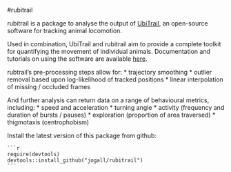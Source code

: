 #rubitrail

rubitrail is a package to analyse the output of [UbiTrail](http://ubitrail.sourceforge.net/), an open-source software for tracking animal locomotion.

Used in combination, UbiTrail and rubitrail aim to provide a complete toolkit for quantifying the movement of individual animals. Documentation and tutorials on using the software are available [here](http://ubitrail.sourceforge.net/).

rubtrail's pre-processing steps allow for:
* trajectory smoothing
* outlier removal based upon log-likelihood of tracked positions
* linear interpolation of missing / occluded frames

And further analysis can return data on a range of behavioural metrics, including:
* speed and acceleration
* turning angle
* activity (frequency and duration of bursts / pauses)
* exploration (proportion of area traversed)
* thigmotaxis (centrophobism)

Install the latest version of this package from github:

    ```r
    require(devtools)
    devtools::install_github("jogall/rubitrail")
    ```

